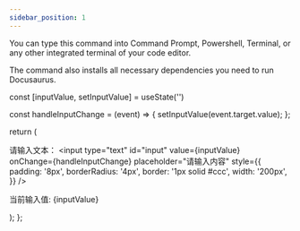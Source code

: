 ```yaml
---
sidebar_position: 1
---
```


You can type this command into Command Prompt, Powershell, Terminal, or any other integrated terminal of your code editor.

The command also installs all necessary dependencies you need to run Docusaurus.




  const [inputValue, setInputValue] = useState('')

  const handleInputChange = (event) => {
    setInputValue(event.target.value);
  };

  return (
    <div>
      <label htmlFor="input">请输入文本：</label>
      <input
        type="text"
        id="input"
        value={inputValue}  
        onChange={handleInputChange} 
        placeholder="请输入内容"
        style={{
          padding: '8px',
          borderRadius: '4px',
          border: '1px solid #ccc',
          width: '200px',
        }}
      />
      <p>当前输入值: {inputValue}</p>
    </div>
  );
};

<TextInput></TextInput>
